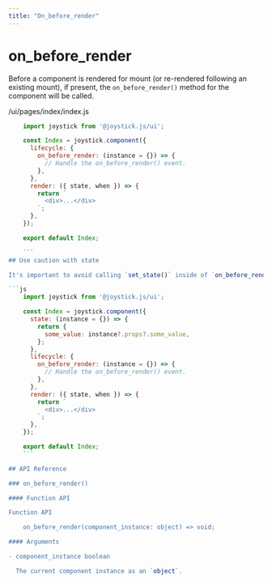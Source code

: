 ```yaml
---
title: "On_before_render"
---
```


# on_before_render

Before a component is rendered for mount (or re-rendered following an existing mount), if present, the `on_before_render()` method for the component will be called.

/ui/pages/index/index.js

```js
    import joystick from '@joystick.js/ui';

    const Index = joystick.component({
      lifecycle: {
        on_before_render: (instance = {}) => {
          // Handle the on_before_render() event.
        },
      },
      render: ({ state, when }) => {
        return `
          <div>...</div>
        `;
      },
    });

    export default Index;

    ```
## Use caution with state

It's important to avoid calling `set_state()` inside of `on_before_render()` to copy props or other values over to state as it can cause unwanted rendering bugs. Instead, set your default `state` value to a function and map the props from the `instance` passed to that function over to state.

```js
    import joystick from '@joystick.js/ui';

    const Index = joystick.component({
      state: (instance = {}) => {
        return {
          some_value: instance?.props?.some_value,
        };
      },
      lifecycle: {
        on_before_render: (instance = {}) => {
          // Handle the on_before_render() event.
        },
      },
      render: ({ state, when }) => {
        return `
          <div>...</div>
        `;
      },
    });

    export default Index;
    ```

## API Reference

### on_before_render()

#### Function API

Function API

    on_before_render(component_instance: object) => void;

#### Arguments

- component_instance boolean

  The current component instance as an `object`.
